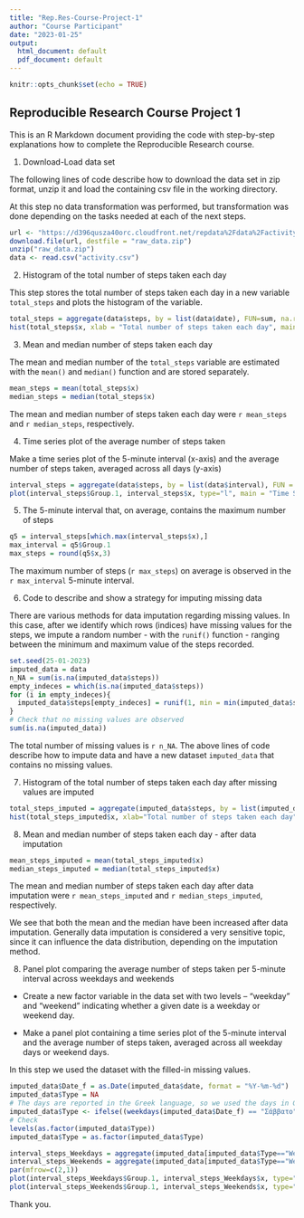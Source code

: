 ```yaml
---
title: "Rep.Res-Course-Project-1"
author: "Course Participant"
date: "2023-01-25"
output:
  html_document: default
  pdf_document: default
---
```


```r
knitr::opts_chunk$set(echo = TRUE)
```

## Reproducible Research Course Project 1

This is an R Markdown document providing the code with step-by-step explanations how to complete the Reproducible Research course.


1. Download-Load data set

The following lines of code describe how to download the data set in zip format, unzip it and load the containing csv file in the working directory.

At this step no data transformation was performed, but transformation was done depending on the tasks needed at each of the next steps.

```r
url <- "https://d396qusza40orc.cloudfront.net/repdata%2Fdata%2Factivity.zip"
download.file(url, destfile = "raw_data.zip")
unzip("raw_data.zip")
data <- read.csv("activity.csv")
```

2. Histogram of the total number of steps taken each day

This step stores the total number of steps taken each day in a new variable `total_steps` and plots the histogram of the variable.

```r
total_steps = aggregate(data$steps, by = list(data$date), FUN=sum, na.rm = TRUE)
hist(total_steps$x, xlab = "Total number of steps taken each day", main = "Histogram of the total number of steps\n taken each day")
```

3. Mean and median number of steps taken each day

The mean and median number of the `total_steps` variable are estimated with the `mean()` and `median()` function and are stored separately.

```r
mean_steps = mean(total_steps$x)
median_steps = median(total_steps$x)
```

The mean and median number of steps taken each day were  `r mean_steps` and `r median_steps`, respectively.

4. Time series plot of the average number of steps taken

Make a time series plot of the 5-minute interval (x-axis) and the average number of steps taken, averaged across all days (y-axis)

```r
interval_steps = aggregate(data$steps, by = list(data$interval), FUN = mean, na.rm=TRUE)
plot(interval_steps$Group.1, interval_steps$x, type="l", main = "Time Series plot", xlab = "5-minute Intervals", ylab = "Average number of steps taken", col = "green")
```

5. The 5-minute interval that, on average, contains the maximum number of steps

```r
q5 = interval_steps[which.max(interval_steps$x),]
max_interval = q5$Group.1
max_steps = round(q5$x,3)
```

The maximum number of steps (`r max_steps`) on average is observed in the `r max_interval` 5-minute interval.

6. Code to describe and show a strategy for imputing missing data

There are various methods for data imputation regarding missing values. In this case, after we identify which rows (indices) have missing values for the steps, we impute a random number - with the `runif()` function - ranging between the minimum and maximum value of the steps recorded.

```r
set.seed(25-01-2023)
imputed_data = data
n_NA = sum(is.na(imputed_data$steps))
empty_indeces = which(is.na(imputed_data$steps))
for (i in empty_indeces){
  imputed_data$steps[empty_indeces] = runif(1, min = min(imputed_data$steps, na.rm = TRUE), max = max(imputed_data$steps, na.rm = TRUE))
}
# Check that no missing values are observed
sum(is.na(imputed_data)) 
```

The total number of missing values is `r n_NA`. The above lines of code describe how to impute data and have a new dataset `imputed_data` that contains no missing values.

7. Histogram of the total number of steps taken each day after missing values are imputed

```r
total_steps_imputed = aggregate(imputed_data$steps, by = list(imputed_data$date), FUN=sum, na.rm = TRUE)
hist(total_steps_imputed$x, xlab="Total number of steps taken each day", main="Histogram of the total number of steps\n taken each day - After Imputation", breaks = 5)
```


8. Mean and median number of steps taken each day - after data imputation

```r
mean_steps_imputed = mean(total_steps_imputed$x)
median_steps_imputed = median(total_steps_imputed$x)
```

The mean and median number of steps taken each day after data imputation were `r mean_steps_imputed` and `r median_steps_imputed`, respectively.

We see that both the mean and the median have been increased after data imputation. Generally data imputation is considered a very sensitive topic, since it can influence the data distribution, depending on the imputation method.

8. Panel plot comparing the average number of steps taken per 5-minute interval across weekdays and weekends

* Create a new factor variable in the data set with two levels – “weekday” and “weekend” indicating whether a given date is a weekday or weekend day.

* Make a panel plot containing a time series plot of the 5-minute interval and the average number of steps taken, averaged across all weekday days or weekend days. 

In this step we used the dataset with the filled-in missing values.

```r
imputed_data$Date_f = as.Date(imputed_data$date, format = "%Y-%m-%d")
imputed_data$Type = NA
# The days are reported in the Greek language, so we used the days in Greek to split the data set to weekdays and weekend.
imputed_data$Type <- ifelse((weekdays(imputed_data$Date_f) == "Σάββατο" | weekdays(imputed_data$Date_f) == "Κυριακή"), "Weekend", "Weekday")
# Check
levels(as.factor(imputed_data$Type))
imputed_data$Type = as.factor(imputed_data$Type)

interval_steps_Weekdays = aggregate(imputed_data[imputed_data$Type=="Weekday", "steps"], by = list(imputed_data[imputed_data$Type=="Weekday", "interval"]), FUN = mean, na.rm=TRUE)
interval_steps_Weekends = aggregate(imputed_data[imputed_data$Type=="Weekend", "steps"], by = list(imputed_data[imputed_data$Type=="Weekend", "interval"]), FUN = mean, na.rm=TRUE)
par(mfrow=c(2,1))
plot(interval_steps_Weekdays$Group.1, interval_steps_Weekdays$x, type="l", main = "Time Series plot for the Weekdays", xlab = "5-minute Intervals", ylab = "Average number of steps taken", col = "green")
plot(interval_steps_Weekends$Group.1, interval_steps_Weekends$x, type="l", main = "Time Series plot for the Weekends", xlab = "5-minute Intervals", ylab = "Average number of steps taken", col = "red")
```

Thank you.